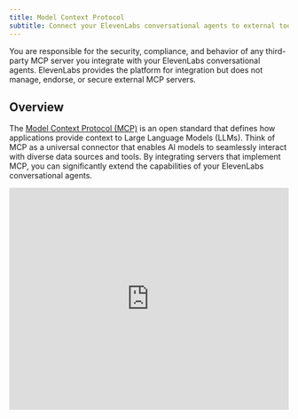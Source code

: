 ```yaml
---
title: Model Context Protocol
subtitle: Connect your ElevenLabs conversational agents to external tools and data sources using the Model Context Protocol.
---
```


<Error title="User Responsibility">
  You are responsible for the security, compliance, and behavior of any third-party MCP server you
  integrate with your ElevenLabs conversational agents. ElevenLabs provides the platform for
  integration but does not manage, endorse, or secure external MCP servers.
</Error>

## Overview

The [Model Context Protocol (MCP)](https://modelcontextprotocol.io/) is an open standard that defines how applications provide context to Large Language Models (LLMs). Think of MCP as a universal connector that enables AI models to seamlessly interact with diverse data sources and tools. By integrating servers that implement MCP, you can significantly extend the capabilities of your ElevenLabs conversational agents.

<Frame background="subtle">
  <iframe
    width="100%"
    height="400"
    src="https://www.youtube.com/watch?v=7WLfKp7FpD8"
    title="ElevenLabs Model Context Protocol integration"
    frameBorder="0"
    allow="accelerometer; autoplay; clipboard-write; encrypted-media; gyroscope; picture-in-picture"
    allowFullScreen
  />
</Frame>

<Note>
  MCP support is not currently available for users on Zero Retention Mode or those requiring HIPAA
  compliance.
</Note>

ElevenLabs allows you to connect your conversational agents to external MCP servers. This enables your agents to:

- Access and process information from various data sources via the MCP server
- Utilize specialized tools and functionalities exposed by the MCP server
- Create more dynamic, knowledgeable, and interactive conversational experiences

## Getting started

<Note>
  ElevenLabs currently supports SSE transport MCP servers only. Streamable HTTP servers will be
  supported soon.
</Note>

1. Retrieve the URL of your MCP server. In this example, we'll use [Zapier MCP](https://zapier.com/mcp), which lets you connect Conversational AI to hundreds of tools and services.

2. Navigate to the [MCP server integrations dashboard](https://elevenlabs.io/app/conversational-ai/integrations) and click "Add Custom MCP Server".

   <Frame background="subtle">
     ![Creating your first MCP server](/assets/images/conversational-ai/mcp-create.png)
   </Frame>

3. Configure the MCP server with the following details:

   - **Name**: The name of the MCP server (e.g., "Zapier MCP Server")
   - **Description**: A description of what the MCP server can do (e.g., "An MCP server with access to Zapier's tools and services")
   - **Server URL**: The URL of the MCP server. In some cases this contains a secret key, treat it like a password and store it securely as a workspace secret.
   - **Secret Token (Optional)**: If the MCP server requires a secret token (Authorization header), enter it here.
   - **HTTP Headers (Optional)**: If the MCP server requires additional HTTP headers, enter them here.

4. Click "Add Integration" to save the integration and test the connection to list available tools.

   <Frame background="subtle">
     ![Zapier example tools](/assets/images/conversational-ai/mcp-zapier.png)
   </Frame>

5. The MCP server is now available to add to your agents. Note that MCP servers can currently only be added to agents with `Security > Enable authentication` enabled.

   <Frame background="subtle">
     ![Adding the MCP server to an agent](/assets/images/conversational-ai/mcp-add.png)
   </Frame>

## Tool approval modes

ElevenLabs provides flexible approval controls to manage how agents request permission to use tools from MCP servers. You can configure approval settings at both the MCP server level and individual tool level for maximum security control.

<Frame background="subtle">
  ![Tool approval mode settings](/assets/images/conversational-ai/mcp-approval.png)
</Frame>

### Available approval modes

- **Always Ask (Recommended)**: Maximum security. The agent will request your permission before each tool use.
- **Fine-Grained Tool Approval**: Disable and pre-select tools which can run automatically and those requiring approval.
- **No Approval**: The assistant can use any tool without approval.

### Fine-grained tool control

The Fine-Grained Tool Approval mode allows you to configure individual tools with different approval requirements, giving you precise control over which tools can run automatically and which require explicit permission.

<Frame background="subtle">
  ![Fine-grained tool approval
  settings](/assets/images/conversational-ai/mcp-finegrained-approvals.png)
</Frame>

For each tool, you can set:

- **Auto-approved**: Tool runs automatically without requiring permission
- **Requires approval**: Tool requires explicit permission before execution
- **Disabled**: Tool is completely disabled and cannot be used

<Tip>
  Use Fine-Grained Tool Approval to allow low-risk read-only tools to run automatically while
  requiring approval for tools that modify data or perform sensitive operations.
</Tip>

## Key considerations for ElevenLabs integration

- **External servers**: You are responsible for selecting the external MCP servers you wish to integrate. ElevenLabs provides the means to connect to them.
- **Supported features**: ElevenLabs currently supports MCP servers that communicate over SSE (Server-Sent Events) for real-time interactions.
- **Dynamic tools**: The tools and capabilities available from an integrated MCP server are defined by that external server and can change if the server's configuration is updated.

## Security and disclaimer

Integrating external MCP servers can expose your agents and data to third-party services. It is crucial to understand the security implications.

<Warning title="Important Disclaimer">
  By enabling MCP server integrations, you acknowledge that this may involve data sharing with
  third-party services not controlled by ElevenLabs. This could incur additional security risks.
  Please ensure you fully understand the implications, vet the security of any MCP server you
  integrate, and review our [MCP Integration Security
  Guidelines](/docs/conversational-ai/customization/mcp/security) before proceeding.
</Warning>

Refer to our [MCP Integration Security Guidelines](/docs/conversational-ai/customization/mcp/security) for detailed best practices.

## Finding or building MCP servers

- Utilize publicly available MCP servers from trusted providers
- Develop your own MCP server to expose your proprietary data or tools
- Explore the Model Context Protocol community and resources for examples and server implementations
